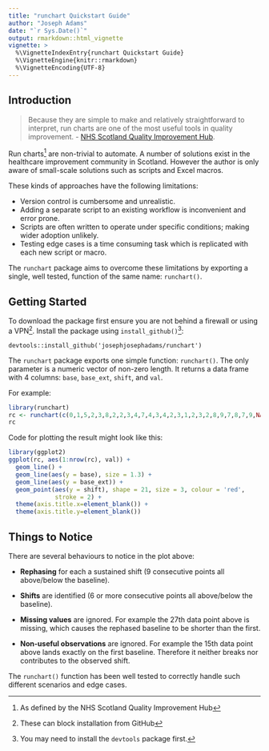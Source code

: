 ```yaml
---
title: "runchart Quickstart Guide"
author: "Joseph Adams"
date: "`r Sys.Date()`"
output: rmarkdown::html_vignette
vignette: >
  %\VignetteIndexEntry{runchart Quickstart Guide}
  %\VignetteEngine{knitr::rmarkdown}
  %\VignetteEncoding{UTF-8}
---
```


## Introduction

>Because they are simple to make and relatively straightforward to interpret, run charts are one of the most useful tools in quality improvement. - [NHS Scotland Quality Improvement Hub](http://www.qihub.scot.nhs.uk/knowledge-centre/quality-improvement-tools/run-chart.aspx).

Run charts^[As defined by the NHS Scotland Quality Improvement Hub] are non-trivial to automate. A number of solutions exist in the healthcare improvement community in Scotland. However the author is only aware of small-scale solutions such as scripts and Excel macros.

These kinds of approaches have the following limitations:

* Version control is cumbersome and unrealistic.
* Adding a separate script to an existing workflow is inconvenient and error prone.
* Scripts are often written to operate under specific conditions; making wider adoption unlikely.
* Testing edge cases is a time consuming task which is replicated with each new script or macro.

The `runchart` package aims to overcome these limitations by exporting a single, well tested, function of the same name: `runchart()`.

## Getting Started
To download the package first ensure you are not behind a firewall or using a VPN^[These can block installation from GitHub]. Install the package using `install_github()`^[You may need to install the `devtools` package first.]:

```
devtools::install_github('josephjosephadams/runchart')
```

The `runchart` package exports one simple function: `runchart()`. The only parameter is a numeric vector of non-zero length. It returns a data frame with 4 columns: `base`, `base_ext`, `shift`, and `val`.

For example:

```r
library(runchart)
rc <- runchart(c(0,1,5,2,3,8,2,2,3,4,7,4,3,4,2,3,1,2,3,2,8,9,7,8,7,9,NA,7,7,8,6,5))
rc
```

Code for plotting the result might look like this:

```r
library(ggplot2)
ggplot(rc, aes(1:nrow(rc), val)) +
  geom_line() +
  geom_line(aes(y = base), size = 1.3) +
  geom_line(aes(y = base_ext)) +
  geom_point(aes(y = shift), shape = 21, size = 3, colour = 'red',
             stroke = 2) +
  theme(axis.title.x=element_blank()) +
  theme(axis.title.y=element_blank())
```

## Things to Notice
There are several behaviours to notice in the plot above:

* **Rephasing** for each a sustained shift (9 consecutive points all above/below the baseline).

* **Shifts** are identified (6 or more consecutive points all above/below the baseline).

* **Missing values** are ignored. For example the 27th data point above is missing, which causes the rephased baseline to be shorter than the first.

* **Non-useful observations** are ignored. For example the 15th data point above lands exactly on the first baseline. Therefore it neither breaks nor contributes to the observed shift.

The `runchart()` function has been well tested to correctly handle such different scenarios and edge cases.
